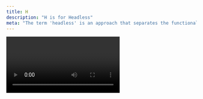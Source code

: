```yaml
---
title: H
description: "H is for Headless"
meta: "The term 'headless' is an approach that separates the functionality of your app from the visual layer."
---
```


<Video id="p7Z0bfk49jY" />

I don’t want to be headless, but maybe you want your software to be. The term "headless" is an approach that separates the functionality of your app from the visual layer. It is often used to describe a CMS where content can be stored and then where and how that content is displayed is decided separately.